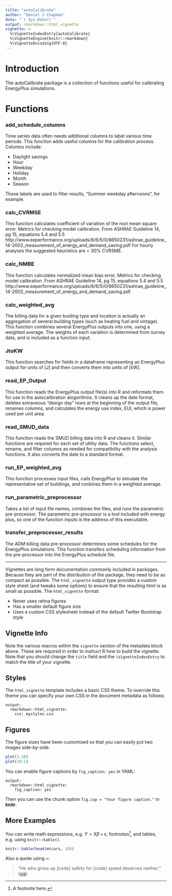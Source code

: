```yaml
---
title: "autoCalibrate"
author: "Daniel J Chapman"
date: "`r Sys.Date()`"
output: rmarkdown::html_vignette
vignette: >
  %\VignetteIndexEntry{autoCalibrate}
  %\VignetteEngine{knitr::rmarkdown}
  %\VignetteEncoding{UTF-8}
---
```


# Introduction
The autoCalibrate package is a collection of functions useful for calibrating EnergyPlus simulations. 

# Functions  
### add_schedule_columns
Time series data often needs additional columns to label various time periods. This function adds useful columns for the calibration process. Columns include: 

- Daylight savings  
- Hour
- Weekday
- Holiday 
- Month
- Season

These labels are used to filter results, "Summer weekday afternoons", for example. 

### calc_CVRMSE
This function calculates coefficient of variation of the root mean square error. Metrics for checking model calibration. From ASHRAE Guideline 14, pg 15, equations 5.4 and 5.5 http://www.eeperformance.org/uploads/8/6/5/0/8650231/ashrae_guideline_14-2002_measurement_of_energy_and_demand_saving.pdf
For hourly analyses the suggested heuristics are < 30% CVRSME.

### calc_NMBE
This function calculates normalized mean bias error. Metrics for checking model calibration.
From ASHRAE Guideline 14, pg 15, equations 5.4 and 5.5 http://www.eeperformance.org/uploads/8/6/5/0/8650231/ashrae_guideline_14-2002_measurement_of_energy_and_demand_saving.pdf

### calc_weighted_avg 
The billing data for a given buiding type and location is actually an aggregation of several building types (such as heating fuel and vintage). This function combines several EnergyPlus outputs into one, using a weighted average. The weights of each variation is determined from survey data, and is included as a function input. 

### JtoKW
This function searches for fields in a dataframe representing an EnergyPlus output for units of [J] and then converts them into units of [kW].

### read_EP_Output
This function reads the EnergyPlus output file(s) into R and reformats them for use in the autocalibration alogorithms. It cleans up the date format, deletes extraneous "design day" rows at the beginning of the output file, renames columns, and calculates the energy use index, EUI, which is power used per unit area. 

### read_SMUD_data
This function reads the SMUD billing data into R and cleans it. Similar functions are required for each set of utility data. The functions select, rename, and filter columns as needed for compatibility with the analysis functions. It also converts the date to a standard format. 

### run_EP_weighted_avg
This function processes input files, calls EnergyPlus to simulate the representative set of buildings, and conbines them in a weighted average. 

### run_parametric_preprocessor
Takes a list of input file names, combines the files, and runs the parametric pre-processor. The parametric pre-processor is a tool included with energy plus, so one of the function inputs is the address of this executable. 

### transfer_preprocessor_results
The ADM billing data pre-processor determines some schedules for the EnergyPlus simulations. This function transfers scheduling information from the pre-processor into the EnergyPlus schedule file. 



*******
Vignettes are long form documentation commonly included in packages. Because they are part of the distribution of the package, they need to be as compact as possible. The `html_vignette` output type provides a custom style sheet (and tweaks some options) to ensure that the resulting html is as small as possible. The `html_vignette` format:

- Never uses retina figures
- Has a smaller default figure size
- Uses a custom CSS stylesheet instead of the default Twitter Bootstrap style

## Vignette Info

Note the various macros within the `vignette` section of the metadata block above. These are required in order to instruct R how to build the vignette. Note that you should change the `title` field and the `\VignetteIndexEntry` to match the title of your vignette.

## Styles

The `html_vignette` template includes a basic CSS theme. To override this theme you can specify your own CSS in the document metadata as follows:

    output: 
      rmarkdown::html_vignette:
        css: mystyles.css

## Figures

The figure sizes have been customised so that you can easily put two images side-by-side. 

```r
plot(1:10)
plot(10:1)
```

You can enable figure captions by `fig_caption: yes` in YAML:

    output:
      rmarkdown::html_vignette:
        fig_caption: yes

Then you can use the chunk option `fig.cap = "Your figure caption."` in **knitr**.

## More Examples

You can write math expressions, e.g. $Y = X\beta + \epsilon$, footnotes^[A footnote here.], and tables, e.g. using `knitr::kable()`.

```r
knitr::kable(head(mtcars, 10))
```

Also a quote using `>`:

> "He who gives up [code] safety for [code] speed deserves neither."
([via](https://twitter.com/hadleywickham/status/504368538874703872))
